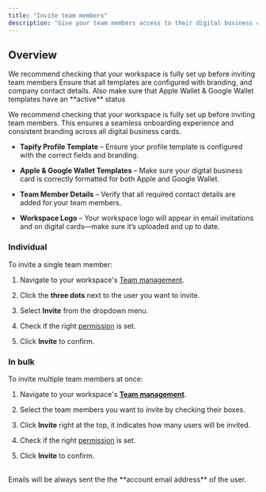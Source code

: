 ```yaml
---
title: "Invite team members"
description: "Give your team members access to their digital business card."
---
```


## **Overview**

<Info>
  We recommend checking that your workspace is fully set up before inviting team members
</Info>

<AccordionGroup>
  <Accordion title="Are all templates configured?" defaultOpen={false}>
    Ensure that all templates are configured with branding, and company contact details. Also make sure that Apple Wallet & Google Wallet templates have an **active** status
  </Accordion>

  <Accordion title="Are team member's their details complete?" defaultOpen={false}>

  </Accordion>

  <Accordion title="Does the workspace have a logo?" defaultOpen={false}>

  </Accordion>
</AccordionGroup>

We recommend checking that your workspace is fully set up before inviting team members. This ensures a seamless onboarding experience and consistent branding across all digital business cards.

* **Tapify Profile Template** – Ensure your profile template is configured with the correct fields and branding.

* **Apple & Google Wallet Templates** – Make sure your digital business card is correctly formatted for both Apple and Google Wallet.

* **Team Member Details** – Verify that all required contact details are added for your team members.

* **Workspace Logo** – Your workspace logo will appear in email invitations and on digital cards—make sure it’s uploaded and up to date.



### Individual

To invite a single team member:

1. Navigate to your workspace's [Team management](https://tapify.app/).

2. Click the **three dots** next to the user you want to invite.

3. Select **Invite** from the dropdown menu.

4. Check if the right [permission](https://tapify.io/user-permissions) is set.

5. Click **Invite** to confirm.

### In bulk

To invite multiple team members at once:

1. Navigate to your workspace's [**Team management**](https://tapify.app).

2. Select the team members you want to invite by checking their boxes.

3. Click **Invite** right at the top, it indicates how many users will be invited.

4. Check if the right [permission](https://tapify.io/user-permissions) is set.

5. Click **Invite** to confirm.

<br />

<Info>
  Emails will be always sent the the **account email address** of the user.
</Info>